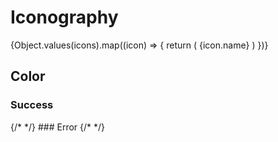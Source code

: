 

<Meta title="Iconography" />

# Iconography

<IconGallery>
    {Object.values(icons).map((icon) => {
        return  (
            <IconItem key={icon.name} name={icon.name}>
                {icon.name}
            </IconItem>
        )
    })}
</IconGallery>


## Color
### Success
<IconGallery>
    <IconItem key={'success'} name={Object.values(icons)[0].name}>
        {/* <Icon name={Object.values(icons)[0].name}  color='success'/> */}
    </IconItem>
</IconGallery>
### Error

<IconGallery>
    <IconItem key={'error'} name={Object.values(icons)[0].name}>
        {/* <Icon name={Object.values(icons)[0].name}  color='error'/> */}
    </IconItem>
</IconGallery>